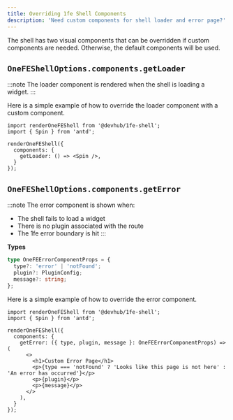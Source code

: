 ```yaml
---
title: Overriding 1fe Shell Components
description: 'Need custom components for shell loader and error page?'
---
```


The shell has two visual components that can be overridden if custom components are needed. Otherwise, the default components will be used.

## `OneFEShellOptions.components.getLoader`

:::note
The loader component is rendered when the shell is loading a widget.
:::

Here is a simple example of how to override the loader component with a custom component.

```tsx
import renderOneFEShell from '@devhub/1fe-shell';
import { Spin } from 'antd'; 

renderOneFEShell({
  components: {
    getLoader: () => <Spin />,
  }
});
```

## `OneFEShellOptions.components.getError`

:::note
The error component is shown when:
- The shell fails to load a widget
- There is no plugin associated with the route
- The 1fe error boundary is hit
:::

**Types**


```ts
type OneFEErrorComponentProps = {
  type?: 'error' | 'notFound';
  plugin?: PluginConfig;
  message?: string;
};
```

Here is a simple example of how to override the error component.

```tsx
import renderOneFEShell from '@devhub/1fe-shell';
import { Spin } from 'antd'; 

renderOneFEShell({
  components: {
    getError: ({ type, plugin, message }: OneFEErrorComponentProps) => (
      <>
        <h1>Custom Error Page</h1>
        <p>{type === 'notFound' ? 'Looks like this page is not here' : 'An error has occurred'}</p>
        <p>{plugin}</p>
        <p>{message}</p>
      </>
    ),
  }
});
```
